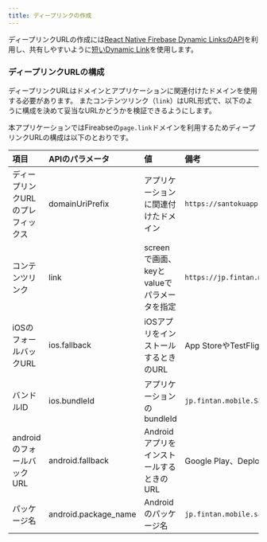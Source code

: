 ```yaml
---
title: ディープリンクの作成
---
```


ディープリンクURLの作成には[React Native Firebase Dynamic LinksのAPI](https://rnfirebase.io/dynamic-links/usage#create-a-link)を利用し、共有しやすいように[短いDynamic Link](https://firebase.google.com/docs/dynamic-links/android/create)を使用します。

### ディープリンクURLの構成

ディープリンクURLはドメインとアプリケーションに関連付けたドメインを使用する必要があります。
またコンテンツリンク（`link`）はURL形式で、以下のように構成を決めて妥当なURLかどうかを検証できるようにします。

本アプリケーションではFireabseの`page.link`ドメインを利用するためディープリンクURLの構成は以下のとおりです。

|項目|APIのパラメータ|値|備考|
|:-------|:-|:--|:---|
|ディープリンクURLのプレフィックス|domainUriPrefix|アプリケーションに関連付けたドメイン|`https://santokuapp.page.link/`|
|コンテンツリンク|link|screenで画面、keyとvalueでパラメータを指定|`https://jp.fintan.mobile.santokuapp/`|
|iOSのフォールバックURL|ios.fallback|iOSアプリをインストールするときのURL|App StoreやTestFlight、DeployGate|
|バンドルID|ios.bundleId|アプリケーションのbundleId|`jp.fintan.mobile.SantokuApp`|
|androidのフォールバックURL|android.fallback|AndroidアプリをインストールするときのURL|Google Play、DeployGate|
|パッケージ名|android.package_name|Androidのパッケージ名|`jp.fintan.mobile.santokuapp`|
